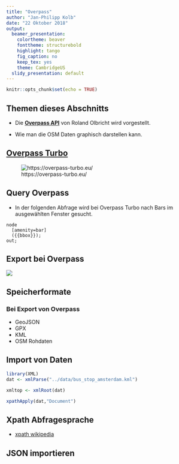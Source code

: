 ```yaml
---
title: "Overpass"
author: "Jan-Philipp Kolb"
date: "22 Oktober 2018"
output:
  beamer_presentation:
    colortheme: beaver
    fonttheme: structurebold
    highlight: tango
    fig_caption: no
    keep_tex: yes
    theme: CambridgeUS
  slidy_presentation: default
---
```


```r
knitr::opts_chunk$set(echo = TRUE)
```

## Themen dieses Abschnitts

- Die [**Overpass API**](https://wiki.openstreetmap.org/wiki/Overpass_API) von Roland Olbricht wird vorgestellt.

<!--
- Vorstellung des Openstreetmap (OSM) Projekts
- Vorstellung von Forschung die mit OSM-Daten durchgeführt wurde
- Welche OSM-Daten sind erhältlich?
-->


- Wie man die OSM Daten graphisch darstellen kann.

## [Overpass Turbo](https://overpass-turbo.eu/)

![https://overpass-turbo.eu/](figure/overpassTurbo.PNG)


## Query Overpass

- In der folgenden Abfrage wird bei Overpass Turbo nach Bars im ausgewählten Fenster gesucht. 

```
node
  [amenity=bar]
  ({{bbox}});
out;
```

## Export bei Overpass

![](figure/OverpassExport.PNG)


## Speicherformate 

### Bei Export von Overpass

- GeoJSON
- GPX
- KML
- OSM Rohdaten

## Import von Daten

```r
library(XML)
dat <- xmlParse("../data/bus_stop_amsterdam.kml")
```

```r
xmltop <- xmlRoot(dat)

xpathApply(dat,"Document")
```

## Xpath Abfragesprache

- [xpath wikipedia](https://de.wikipedia.org/wiki/XPath)


## JSON importieren


